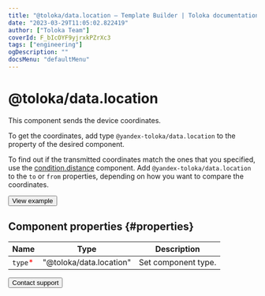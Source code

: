 ```yaml
---
title: "@toloka/data.location — Template Builder | Toloka documentation"
date: "2023-03-29T11:05:02.822419"
author: ["Toloka Team"]
coverId: F_bIcOYF9yjrxkPZrXc3
tags: ["engineering"]
ogDescription: ""
docsMenu: "defaultMenu"
---
```


# @toloka/data.location

This component sends the device coordinates.

To get the coordinates, add type `@yandex-toloka/data.location` to the property of the desired component.

To find out if the transmitted coordinates match the ones that you specified, use the [condition.distance](/docs/template-builder/reference/condition.distance) component. Add `@yandex-toloka/data.location` to the `to` or `from` properties, depending on how you want to compare the coordinates.

<Button themeColor="light" view="default" size="l" type="link" url="https://ya.cc/t/HFMC2_XU3y3Tps">View example</Button>

## Component properties {#properties}

**Name** | **Type** | **Description**
----- | ----- | -----
`type`<span style="color: red">\*</span> | "@toloka/data.location" | Set component type.

<Button themeColor="light" view="default" size="l" type="link" url="/docs/guide/troubleshooting/support?form-source=template-builder-reference-data-location">Contact support</Button>
